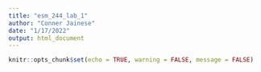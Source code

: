 ```yaml
---
title: "esm_244_lab_1"
author: "Conner Jainese"
date: "1/17/2022"
output: html_document
---
```


```r
knitr::opts_chunk$set(echo = TRUE, warning = FALSE, message = FALSE)



```







